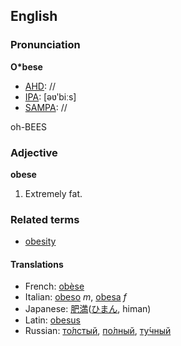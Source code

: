 ==English==
===Pronunciation===
'''O*bese'''
*[[AHD]]: //
*[[IPA]]: [&#x259;&#x28B;&#x2B9;bi&#x2D0;s]
*[[SAMPA]]: //
oh-BEES

===Adjective===
'''obese'''

#Extremely fat.

===Related terms===
*[[obesity]]

====Translations====
*French: [[obèse]]
*Italian: [[obeso]] ''m'', [[obesa]] ''f''
*Japanese: [[肥満]]([[ひまん]], himan)
*Latin: [[obesus]]
*Russian: [[толстый|то́лстый]], [[полный|по́лный]], [[тучный|ту́чный]]